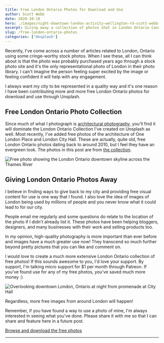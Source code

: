 ```yaml
---
title: Free London Ontario Photos for Download and Use
author: Scott Webb
date: 2020-10-18
hero: ./images/night-downtown-london-activity-wellington-rd-scott-webb-photography.jpg
excerpt: Giving away a collection of photos shot in London Ontario Canada
slug: /free-london-ontario-photos
categories: ['Unsplash']
---
```


Recently, I've come across a number of articles related to London, Ontario using some cringe-worthy stock photos. When I see these, all I can think about is that the photo was probably purchased years ago through a stock photo site and it's the only representational photo of London in their photo library. I can't imagine the person feeling super excited by the image or feeling confident it will help with any engagement. 

I always want my city to be represented in a quality way and it's one reason I have been contributing more and more free London Ontario photos for download and use through Unsplash.

## Free London Ontario Photo Collection
Since much of what I photograph is [architectural photography](/), you'll find it will dominate the London Ontario Collection I've created on Unsplash as well. Most recently, I've added free photos of the architecture of One London Place and London City Hall. These are actually, quite old, free London Ontario photos dating back to around 2010, but I feel they have an evergreen look. The photos in this post are from [the collection](https://unsplash.com/collections/453347/london-ontario).

<div className="Image__Medium">
  <img
    src="./images/looking-at-london-ontario-downtown-skyline-across-thames-photo-scott-webb.jpg"
    title="London Ontario Skyline across Thames"
    alt="Free photo showing the London Ontario downtown skyline across the Thames River"
  />
</div>

## Giving London Ontario Photos Away
I believe in finding ways to give back to my city and providing free visual content for use is one way that I found. I also love the idea of images of London being used by millions of people and you never know what it could lead to for our city.

People email me regularly and some questions do relate to the location of the photo if I didn't already list it. These photos have been helping bloggers, designers, and many businesses with their work and selling products too. 

In my opinion, high-quality photography is more important than ever before and images have a much greater use now! They transcend so much further beyond pretty pictures that you can like and comment on. 

I would love to create a much more extensive London Ontario collection of free photos! If this sounds awesome to you, I'd love your support. By support, I'm talking micro support for $1 per month through Patreon. If you've found use for any of my free photos, you've saved much more money :)

<div className="Image__Medium">
  <img
    src="./images/overlooking-london-ontario-from-cityhall.jpg"
    title="Overlooking Downtown London Ontario at Night"
    alt="Overlooking downtown London, Ontario at night from promenade at City Hall"
  />
</div>

Regardless, more free images from around London will happen!

Remember, if you have found a way to use a photo of mine, I'm always interested in seeing what you've done. Please share it with me so that I can share and feature here in a future post.

[Browse and download the free photos](https://unsplash.com/collections/453347/london-ontario)

- - -

